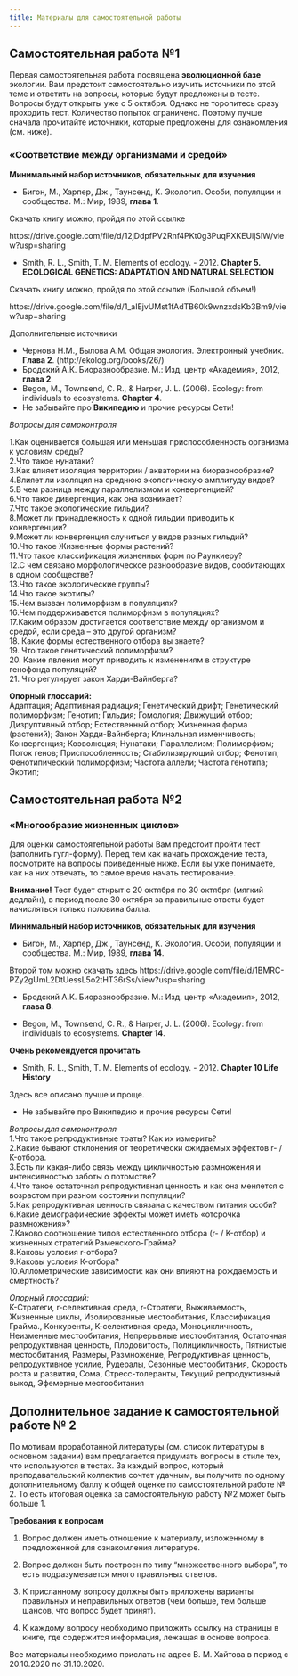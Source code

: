 ```yaml
---
title: Материалы для самостоятельной работы
---
```


## Самостоятельная работа №1

Первая самостоятельная работа посвящена **эволюционной базе** экологии. Вам предстоит самостоятельно изучить источники по этой теме и ответить на вопросы, которые будут предложены в тесте. Вопросы будут открыты уже с 5 октября. Однако не торопитесь сразу проходить тест. Количество попыток ограничено. Поэтому лучше сначала прочитайте источники, которые предложены для ознакомления (см. ниже).



### «Соответствие между организмами и средой»

<!-- Для оценки самостоятельной работы Вам предстоит пройти тест в системе Stepik. Перед тем как начать прохождение теста, посмотрите на вопросы приведенные ниже. Если вы уже понимаете, как на них отвечать, то самое время начать проходить тестирование.  -->

<!-- **Внимание!** -->
<!-- Тест будет открыт с 5 октября по 15 октября (мягкий дедлайн), в период с 16 по 19 октября за правильные ответы будет начисляться только половина балла. 19 октября тест будет закрыт.   -->


**Минимальный набор источников, обязательных для изучения**

- Бигон, М., Харпер, Дж., Таунсенд, К. Экология. Особи, популяции и сообщества. М.: Мир, 1989, **глава 1**.

Скачать книгу можно, пройдя по этой ссылке

https://drive.google.com/file/d/12jDdpfPV2Rnf4PKt0g3PuqPXKEUljSIW/view?usp=sharing



- Smith, R. L., Smith, T. M. Elements of ecology. - 2012. **Chapter 5. ECOLOGICAL GENETICS: ADAPTATION AND NATURAL SELECTION**

Скачать книгу можно, пройдя по этой ссылке (Большой объем!)

https://drive.google.com/file/d/1_aIEjvUMst1fAdTB60k9wnzxdsKb3Bm9/view?usp=sharing



Дополнительные источники

- Чернова Н.М., Былова А.М. Общая экология. Электронный учебник. **Глава 2**. (http://ekolog.org/books/26/)
- Бродский А.К. Биоразнообразие. М.: Изд. центр «Академия», 2012, **глава 2**.
- Begon, M., Townsend, C. R., & Harper, J. L. (2006). Ecology: from individuals to ecosystems. **Chapter 4**.
- Не забывайте про **Википедию** и прочие ресурсы Сети!



*Вопросы для самоконтроля*

1.Как оценивается большая или меньшая приспособленность организма к условиям среды?    
2.Что такое нунатаки?    
3.Как влияет изоляция территории / акватории на биоразнообразие?    
4.Влияет ли изоляция на среднюю экологическую амплитуду видов?    
5.В чем разница между параллелизмом и конвергенцией?    
6.Что такое дивергенция, как она возникает?   
7.Что такое экологические гильдии?    
8.Может ли принадлежность к одной гильдии приводить к конвергенции?    
9.Может ли конвергенция случиться у видов разных гильдий?    
10.Что такое Жизненные формы растений?    
11.Что такое классификация жизненных форм по Раункиеру?    
12.С чем связано морфологическое разнообразие видов, сообитающих в одном сообществе?    
13.Что такое экологические группы?    
14.Что такое экотипы?    
15.Чем вызван полиморфизм в популяциях?    
16.Чем поддерживавется полиморфизм в популяциях?    
17.Каким образом достигается соответствие между организмом и средой, если среда – это другой организм?    
18. Какие формы естественного отбора вы знаете?    
19. Что такое генетический полиморфизм?    
20. Какие явления могут приводить к изменениям в структуре генофонда популяций?    
21. Что регулирует закон Харди-Вайнберга?     


**Опорный глоссарий:**    
Адаптация; Адаптивная радиация; Генетический дрифт; Генетический полиморфизм; Генотип; Гильдия; Гомология; Движущий отбор; Дизруптивный отбор; Естественный отбор; Жизненная форма (растений); Закон Харди-Вайнберга; Клинальная изменчивость; Конвергенция; Коэволюция; Нунатаки; Параллелизм; Полиморфизм; Поток генов; Приспособленность; Стабилизирующий отбор; Фенотип; Фенотипический полиморфизм; Частота аллели; Частота генотипа; Экотип;





## Самостоятельная работа №2


### «Многообразие жизненных циклов»

Для оценки самостоятельной работы Вам предстоит пройти тест (заполнить гугл-форму). Перед тем как начать прохождение теста, посмотрите на вопросы приведенные ниже. Если вы уже понимаете, как на них отвечать, то самое время начать тестирование.

**Внимание!**
Тест будет открыт с 20 октября по 30 октября (мягкий дедлайн), в период после 30 октября за правильные ответы будет начисляться только половина балла. 

**Минимальный набор источников, обязательных для изучения**

- Бигон, М., Харпер, Дж., Таунсенд, К. Экология. Особи, популяции и сообщества. М.: Мир, 1989, **глава 14**.

Второй том можно скачать здесь
https://drive.google.com/file/d/1BMRC-PZy2gUmL2DtUessL5o2tHT36rSs/view?usp=sharing

- Бродский А.К. Биоразнообразие. М.: Изд. центр «Академия», 2012, **глава 8**.

- Begon, M., Townsend, C. R., & Harper, J. L. (2006). Ecology: from individuals to ecosystems. **Chapter 14**.


**Очень рекомендуется прочитать**

- Smith, R. L., Smith, T. M. Elements of ecology. - 2012. **Chapter 10 Life History**

Здесь все описано лучше и проще.


- Не забывайте про Википедию и прочие ресурсы Сети!



*Вопросы для самоконтроля*   
1.Что такое репродуктивные траты? Как их измерить?   
2.Какие бывают отклонения от теоретически ожидаемых эффектов r- / K-отбора.    
3.Есть ли какая-либо связь между цикличностью размножения и интенсивностью заботы о потомстве?    
4.Что такое остаточная репродуктивная ценность и как она меняется с возрастом при разном состоянии популяции?    
5.Как репродуктивная ценность связана с качеством питания особи?    
6.Какие демографические эффекты может иметь «отсрочка размножения»?    
7.Каково соотношение типов естественного отбора (r- / K-отбор) и жизненных стратегий Раменского-Грайма?    
8.Каковы условия r-отбора?   
9.Каковы условия К-отбора?        
10.Аллометрические зависимости: как они влияют на рождаемость и смертность?    

*Опорный глоссарий:*    
K-Стратеги, r-селективная среда, r-Стратеги, Выживаемость, Жизненные циклы, Изолированные местообитания, Классификация Грайма., Конкуренты, К-селективная среда, Моноцикличность, Неизменные местообитания, Непрерывные местообитания, Остаточная репродуктивная ценность, Плодовитость, Полицикличность, Пятнистые местообитания, Размеры, Размножение, Репродуктивная ценность, репродуктивное усилие, Рудералы, Сезонные местообитания, Скорость роста и развития, Сома, Стресс-толеранты, Текущий репродуктивный выход, Эфемерные местообитания

## Дополнительное задание к самостоятельной работе № 2

По мотивам проработанной литературы (см. список литературы в основном задании) вам предлагается придумать вопросы в стиле тех, что используются в тестах. За каждый вопрос, который преподавательский коллектив сочтет удачным, вы получите по одному дополнительному баллу к общей оценке по самостоятельной работе № 2. То есть итоговая оценка за самостоятельную работу №2 может быть больше 1.


<!-- $$ -->
<!-- \frac{Real + Add}{Max}\times 3 \% -->
<!-- $$ -->

<!-- где -->

<!-- -$Real$ - сумма баллов на Stepik -->
<!-- -$Max$ - максимальное количество баллов на Stepik -->
<!-- -$Add$ - дополнительные баллы, полученные за вопросы. -->



**Требования к вопросам**

1. Вопрос должен иметь отношение к материалу, изложенному в предложенной для ознакомления литературе.

2. Вопрос должен быть построен по типу "множественного выбора", то есть подразумевается много правильных ответов.

3. К присланному вопросу должны быть приложены варианты правильных и неправильных ответов (чем больше, тем больше шансов, что вопрос будет принят).

4. К каждому вопросу необходимо приложить ссылку на страницы в книге, где содержится информация, лежащая в основе вопроса.

Все материалы необходимо прислать на адрес В. М. Хайтова в период с 20.10.2020 по 31.10.2020.



<!-- ## Самостоятельная работа №3 -->

<!-- Для оценки самостоятельной работы Вам предстоит пройти тест в системе Stepik. Перед тем как начать прохождение теста, посмотрите на вопросы приведенные ниже. Если вы уже понимаете, как на них отвечать, то самое время начать проходить тестирование. -->

<!-- ### Биогеохимические циклы -->



<!-- **Внимание!** -->
<!-- Тест будет открыт с 29 октября по 11 ноября (мягкий дедлайн), в период с 12 по 13 ноября за правильные ответы будет начисляться только половина балла. 14 ноября (в 00:00) тест будет закрыт. -->


<!-- **Минимальный набор источников, обязательных для изучения** -->

<!-- - [Одум Ю. Экология: в двух томах. М.: Мир, 1986. Т. 1. 328 с. **Глава 4**](Literature//Ю.Одум - Экология (1) .djvu) -->

<!-- - [Бигон М., Харпер Дж., Таунсенд К. Экология. Особи, популяции и сообщества: в двух томах. М.: Мир, 1989. Т. 2. 477 с. **Глава 17.5**](Literature/bigon_m___harper_dzh___taunsend_k__yekologija__osobi__populj(2).djvu) -->

<!-- - [Еськов К.Ю. История Земли и жизни на ней. М.: Изд-во НЦ ЭНАС, 2004. 312 с. **Глава 4**](Literature/eskov2008_udivit_paleontol.djvu) -->

<!-- - [Видеозапись лекции К. Ю. Еськова, посвященной происхождению жизни](https://www.youtube.com/watch?v=ylAOzdXEbaA) -->


<!-- - Очень рекомендуется прочитать     -->
<!-- Smith, R. L., Smith, T. M. Elements of ecology. - 2012. **Chapter 23 Biogeochemical Cycles**  -->

<!-- - Не забывайте про Википедию и прочие ресурсы Сети! Но не забывайте и про критический настрой при чтении сетевых ресурсов! -->




<!-- *Вопросы для самоконтроля* -->

<!-- Применим ли принцип дарвиновского естественного отбора для неживых (химических) систем? -->
<!-- Что такое автокаталитические циклы? -->
<!-- Каковы стадии абиогенного происхождения живых систем, согласно биогеохимической концепции происхождения жизни? -->
<!-- Что такое блочная модель круговорота? -->
<!-- Как устроены круговороты основных элементов, необходимых для существования живых систем (C, N, P, S, O, H)? -->
<!-- Что такое первичная и вторичная продукция? -->
<!-- Что такое валовая и чистая первичная продукция? -->




<!-- *Опорный глоссарий:* -->

<!-- Абиогенез; Автокаталитические циклы; Автотрофы; Азотфиксирующие бактерии; Биогеохимические циклы; Блочная модель круговорота; Валовая продукция; Вторичная продукция; Гетеротрофы; Денитрифицирующие бактерии; Дыхание; Консументы; Коэффициент рециркуляции; Нитратные бактерии; Нитритные бактерии; Обменный фонд круговорота; Протометаболические системы; Редуценты; Резервный фонд круговорота; Цикл азота; Цикл серы; Цикл углерода; Цикл фосфора; Чистая первичная продукция; Эвтрофикация; Энтропия -->

